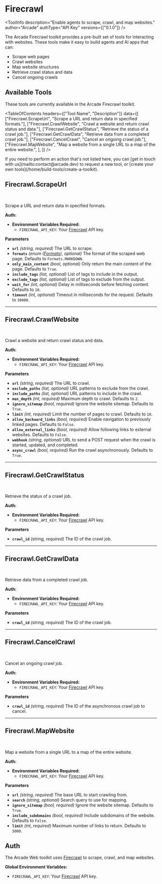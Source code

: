 # Firecrawl


<ToolInfo
  description="Enable agents to scrape, crawl, and map websites."
  author="Arcade"
  authType="API Key"
  versions={["0.1.0"]}
/>

<Badges repo="arcadeai/arcade_firecrawl" />

The Arcade Firecrawl toolkit provides a pre-built set of tools for interacting with websites. These tools make it easy to build agents and AI apps that can:

- Scrape web pages
- Crawl websites
- Map website structures
- Retrieve crawl status and data
- Cancel ongoing crawls

## Available Tools

These tools are currently available in the Arcade Firecrawl toolkit.

<TableOfContents
  headers={["Tool Name", "Description"]}
  data={[
    ["Firecrawl.ScrapeUrl", "Scrape a URL and return data in specified formats."],
    ["Firecrawl.CrawlWebsite", "Crawl a website and return crawl status and data."],
    ["Firecrawl.GetCrawlStatus", "Retrieve the status of a crawl job."],
    ["Firecrawl.GetCrawlData", "Retrieve data from a completed crawl job."],
    ["Firecrawl.CancelCrawl", "Cancel an ongoing crawl job."],
    ["Firecrawl.MapWebsite", "Map a website from a single URL to a map of the entire website.", ],
  ]}
/>

<Tip>
  If you need to perform an action that's not listed here, you can [get in touch
  with us](mailto:contact@arcade.dev) to request a new tool, or [create your
  own tools](/home/build-tools/create-a-toolkit).
</Tip>

## Firecrawl.ScrapeUrl

<br />
<TabbedCodeBlock
  tabs={[
    {
      label: "Call the Tool Directly",
      content: {
        Python: [
          "/examples/integrations/toolkits/firecrawl/scrape_url_example_call_tool.py",
        ],
        JavaScript: [
          "/examples/integrations/toolkits/firecrawl/scrape_url_example_call_tool.js",
        ],
      },
    }
  ]}
/>

Scrape a URL and return data in specified formats.

**Auth:**

- **Environment Variables Required:**
  - `FIRECRAWL_API_KEY`: Your [Firecrawl](https://www.firecrawl.dev/) API key.

**Parameters**

- **`url`** _(string, required)_ The URL to scrape.
- **`formats`** _(enum ([Formats](/toolkits/development/firecrawl/reference#formats)), optional)_ The format of the scraped web page. Defaults to `Formats.MARKDOWN`.
- **`only_main_content`** _(bool, optional)_ Only return the main content of the page. Defaults to `True`.
- **`include_tags`** _(list, optional)_ List of tags to include in the output.
- **`exclude_tags`** _(list, optional)_ List of tags to exclude from the output.
- **`wait_for`** _(int, optional)_ Delay in milliseconds before fetching content. Defaults to `10`.
- **`timeout`** _(int, optional)_ Timeout in milliseconds for the request. Defaults to `30000`.

---

## Firecrawl.CrawlWebsite

<br />
<TabbedCodeBlock
  tabs={[
    {
      label: "Call the Tool Directly",
      content: {
        Python: [
          "/examples/integrations/toolkits/firecrawl/crawl_website_example_call_tool.py",
        ],
        JavaScript: [
          "/examples/integrations/toolkits/firecrawl/crawl_website_example_call_tool.js",
        ],
      },
    }
  ]}
/>

Crawl a website and return crawl status and data.

**Auth:**

- **Environment Variables Required:**
  - `FIRECRAWL_API_KEY`: Your [Firecrawl](https://www.firecrawl.dev/) API key.

**Parameters**

- **`url`** _(string, required)_ The URL to crawl.
- **`exclude_paths`** _(list, optional)_ URL patterns to exclude from the crawl.
- **`include_paths`** _(list, optional)_ URL patterns to include in the crawl.
- **`max_depth`** _(int, required)_ Maximum depth to crawl. Defaults to `2`.
- **`ignore_sitemap`** _(bool, required)_ Ignore the website sitemap. Defaults to `True`.
- **`limit`** _(int, required)_ Limit the number of pages to crawl. Defaults to `10`.
- **`allow_backward_links`** _(bool, required)_ Enable navigation to previously linked pages. Defaults to `False`.
- **`allow_external_links`** _(bool, required)_ Allow following links to external websites. Defaults to `False`.
- **`webhook`** _(string, optional)_ URL to send a POST request when the crawl is started, updated, and completed.
- **`async_crawl`** _(bool, required)_ Run the crawl asynchronously. Defaults to `True`.

---

## Firecrawl.GetCrawlStatus

<br />
<TabbedCodeBlock
  tabs={[
    {
      label: "Call the Tool Directly",
      content: {
        Python: [
          "/examples/integrations/toolkits/firecrawl/get_crawl_status_example_call_tool.py",
        ],
        JavaScript: [
          "/examples/integrations/toolkits/firecrawl/get_crawl_status_example_call_tool.js",
        ],
      },
    }
  ]}
/>

Retrieve the status of a crawl job.

**Auth:**

- **Environment Variables Required:**
  - `FIRECRAWL_API_KEY`: Your [Firecrawl](https://www.firecrawl.dev/) API key.

**Parameters**

- **`crawl_id`** _(string, required)_ The ID of the crawl job.

---

## Firecrawl.GetCrawlData

<br />
<TabbedCodeBlock
  tabs={[
    {
      label: "Call the Tool Directly",
      content: {
        Python: [
          "/examples/integrations/toolkits/firecrawl/get_crawl_data_example_call_tool.py",
        ],
        JavaScript: [
          "/examples/integrations/toolkits/firecrawl/get_crawl_data_example_call_tool.js",
        ],
      },
    }
  ]}
/>

Retrieve data from a completed crawl job.

**Auth:**

- **Environment Variables Required:**
  - `FIRECRAWL_API_KEY`: Your [Firecrawl](https://www.firecrawl.dev/) API key.

**Parameters**

- **`crawl_id`** _(string, required)_ The ID of the crawl job.

---

## Firecrawl.CancelCrawl

<br />
<TabbedCodeBlock
  tabs={[
    {
      label: "Call the Tool Directly",
      content: {
        Python: [
          "/examples/integrations/toolkits/firecrawl/cancel_crawl_example_call_tool.py",
        ],
        JavaScript: [
          "/examples/integrations/toolkits/firecrawl/cancel_crawl_example_call_tool.js",
        ],
      },
    }
  ]}
/>

Cancel an ongoing crawl job.

**Auth:**

- **Environment Variables Required:**
  - `FIRECRAWL_API_KEY`: Your [Firecrawl](https://www.firecrawl.dev/) API key.

**Parameters**

- **`crawl_id`** _(string, required)_ The ID of the asynchronous crawl job to cancel.

---

## Firecrawl.MapWebsite

<br />
<TabbedCodeBlock
  tabs={[
    {
      label: "Call the Tool Directly",
      content: {
        Python: [
          "/examples/integrations/toolkits/firecrawl/map_website_example_call_tool.py",
        ],
        JavaScript: [
          "/examples/integrations/toolkits/firecrawl/map_website_example_call_tool.js",
        ],
      },
    }
  ]}
/>

Map a website from a single URL to a map of the entire website.

**Auth:**

- **Environment Variables Required:**
  - `FIRECRAWL_API_KEY`: Your [Firecrawl](https://www.firecrawl.dev/) API key.

**Parameters**

- **`url`** _(string, required)_ The base URL to start crawling from.
- **`search`** _(string, optional)_ Search query to use for mapping.
- **`ignore_sitemap`** _(bool, required)_ Ignore the website sitemap. Defaults to `True`.
- **`include_subdomains`** _(bool, required)_ Include subdomains of the website. Defaults to `False`.
- **`limit`** _(int, required)_ Maximum number of links to return. Defaults to `5000`.

## Auth

The Arcade Web toolkit uses [Firecrawl](https://www.firecrawl.dev/) to scrape, crawl, and map websites.

**Global Environment Variables:**

- `FIRECRAWL_API_KEY`: Your [Firecrawl](https://www.firecrawl.dev/) API key.

<ToolFooter pipPackageName="arcade_firecrawl" />
